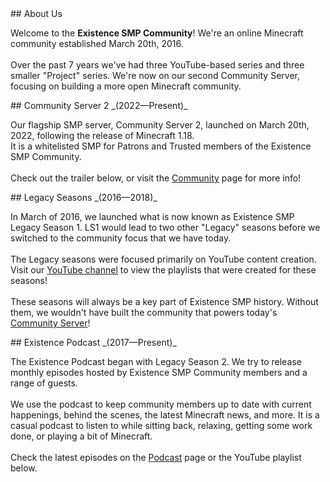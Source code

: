 
<ScreenshotCarousel />
<main>
## About Us

Welcome to the **Existence SMP Community**! We're an online Minecraft community established March 20th, 2016. \
\
Over the past 7 years we've had three YouTube-based series and three smaller "Project" series. We're now on our second Community Server, focusing on building a more open Minecraft community.

</main>
<SocialMedia />
<main>
## Community Server 2 _(2022—Present)_

Our flagship SMP server, Community Server 2, launched on March 20th, 2022, following the release of Minecraft 1.18. \
It is a whitelisted SMP for Patrons and Trusted members of the Existence SMP Community. \
\
Check out the trailer below, or visit the [Community](/community) page for more info!

</main>
<MainEmbed>
    <YouTubeVideo id="nuOSlzNgzx4" />
</MainEmbed>
<main>
## Legacy Seasons _(2016—2018)_

In March of 2016, we launched what is now known as Existence SMP Legacy Season 1. LS1 would lead to two other "Legacy" seasons before we switched to the community focus that we have today. \
\
The Legacy seasons were focused primarily on YouTube content creation. Visit our [YouTube channel](https://youtube.com/ExistenceSMP/playlists) to view the playlists that were created for these seasons! \
\
These seasons will always be a key part of Existence SMP history. Without them, we wouldn't have built the community that powers today's [Community Server](/community)!

</main>
<MainEmbed>
    <YouTubePlaylist id="PLSFAhfRdE2oMIky9dSgsGmQmtFoyTkEmp" />
</MainEmbed>
<main>
## Existence Podcast _(2017—Present)_

The Existence Podcast began with Legacy Season 2. We try to release monthly episodes hosted by Existence SMP Community members and a range of guests. \
\
We use the podcast to keep community members up to date with current happenings, behind the scenes, the latest Minecraft news, and more. It is a casual podcast to listen to while sitting back, relaxing, getting some work done, or playing a bit of Minecraft. \
\
Check the latest episodes on the [Podcast](/podcast) page or the YouTube playlist below.

</main>
<MainEmbed>
    <YouTubePlaylist id="PLSFAhfRdE2oPj8DbOOJNOCHMx9JF6M9l3" />
</MainEmbed>
